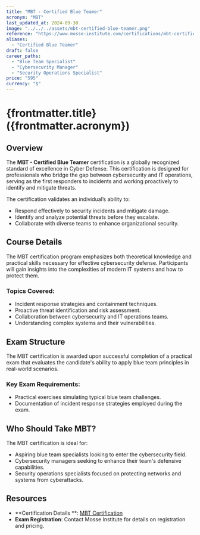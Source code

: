 ```yaml
---
title: "MBT - Certified Blue Teamer"
acronym: "MBT"
last_updated_at: 2024-09-30
image: "../../../assets/mbt-certified-blue-teamer.png"
reference: "https://www.mosse-institute.com/certifications/mbt-certified-blue-teamer.html"
aliases:
  - "Certified Blue Teamer"
draft: false
career_paths:
  - "Blue Team Specialist"
  - "Cybersecurity Manager"
  - "Security Operations Specialist"
price: "595"
currency: "$"
---
```


# {frontmatter.title} ({frontmatter.acronym})

## Overview

The **MBT - Certified Blue Teamer** certification is a globally recognized standard of excellence in Cyber Defense. This
certification is designed for professionals who bridge the gap between cybersecurity and IT operations, serving as the
first responders to incidents and working proactively to identify and mitigate threats.

The certification validates an individual’s ability to:

- Respond effectively to security incidents and mitigate damage.
- Identify and analyze potential threats before they escalate.
- Collaborate with diverse teams to enhance organizational security.

## Course Details

The MBT certification program emphasizes both theoretical knowledge and practical skills necessary for effective
cybersecurity defense. Participants will gain insights into the complexities of modern IT systems and how to protect
them.

### Topics Covered:

- Incident response strategies and containment techniques.
- Proactive threat identification and risk assessment.
- Collaboration between cybersecurity and IT operations teams.
- Understanding complex systems and their vulnerabilities.

## Exam Structure

The MBT certification is awarded upon successful completion of a practical exam that evaluates the candidate's ability
to apply blue team principles in real-world scenarios.

### Key Exam Requirements:

- Practical exercises simulating typical blue team challenges.
- Documentation of incident response strategies employed during the exam.

## Who Should Take MBT?

The MBT certification is ideal for:

- Aspiring blue team specialists looking to enter the cybersecurity field.
- Cybersecurity managers seeking to enhance their team's defensive capabilities.
- Security operations specialists focused on protecting networks and systems from cyberattacks.

## Resources

- **Certification Details
  **: [MBT Certification](https://www.mosse-institute.com/certifications/mbt-certified-blue-teamer.html)
- **Exam Registration**: Contact Mosse Institute for details on registration and pricing.